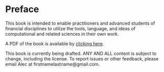 # Preface {.unnumbered}

This book is intended to enable practitioners and advanced students of financial disciplines to utilize the tools, language, and ideas of computational and related sciences in their own work.

A PDF of the book is available by [clicking here](http://alecloudenback.github.io/julia-fin-book/Computational-Thinking-for-Actuaries-and-Financial-Professionals.pdf).

:::callout-warning

This book is currently being drafted. ANY AND ALL content is subject to change, including the license. To report issues or other feedback, please email Alec at firstnamelastname@gmail.com.

:::